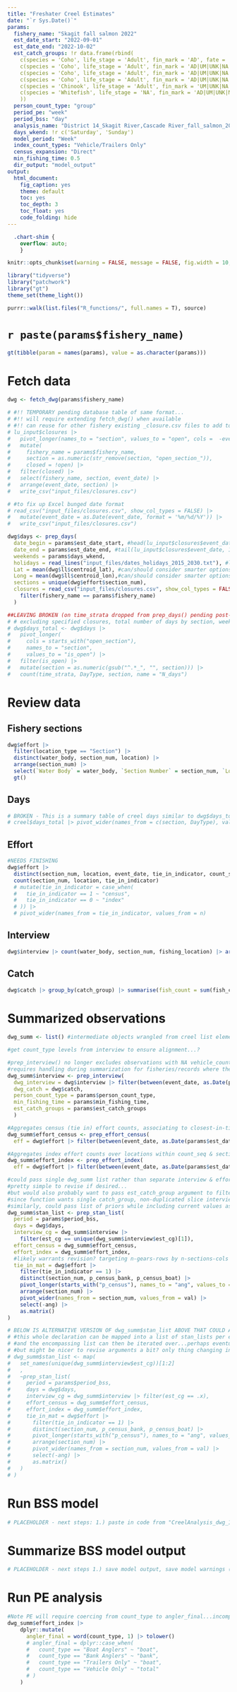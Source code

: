 ```yaml
---
title: "Freshater Creel Estimates"
date: "`r Sys.Date()`"
params:
  fishery_name: "Skagit fall salmon 2022"
  est_date_start: "2022-09-01"
  est_date_end: "2022-10-02"
  est_catch_groups: !r data.frame(rbind(
    c(species = 'Coho', life_stage = 'Adult', fin_mark = 'AD', fate = 'Kept'),
    c(species = 'Coho', life_stage = 'Adult', fin_mark = 'AD|UM|UNK|NA', fate = 'Kept'),
    c(species = 'Coho', life_stage = 'Adult', fin_mark = 'AD|UM|UNK|NA', fate = 'Released'),
    c(species = 'Coho', life_stage = 'Adult', fin_mark = 'AD|UM|UNK|NA', fate = 'Kept|Released'),
    c(species = 'Chinook', life_stage = 'Adult', fin_mark = 'UM|UNK|NA', fate = 'Kept'),
    c(species = 'Whitefish', life_stage = 'NA', fin_mark = 'AD|UM|UNK|NA', fate = 'Kept|Released|NA')
    ))
  person_count_type: "group"
  period_pe: "week"
  period_bss: "day"
  analysis_name: "District 14_Skagit River,Cascade River_fall_salmon_2022"
  days_wkend: !r c('Saturday', 'Sunday')
  model_period: "Week"
  index_count_types: "Vehicle/Trailers Only"
  census_expansion: "Direct"
  min_fishing_time: 0.5
  dir_output: "model_output"
output:
  html_document:
    fig_caption: yes
    theme: default
    toc: yes
    toc_depth: 3
    toc_float: yes
    code_folding: hide
---
```



```css
  .chart-shim {
    overflow: auto;
    }
```

```r
knitr::opts_chunk$set(warning = FALSE, message = FALSE, fig.width = 10, fig.height = 8)

library("tidyverse")
library("patchwork")
library("gt")
theme_set(theme_light())

purrr::walk(list.files("R_functions/", full.names = T), source)

```

# `r paste(params$fishery_name)`

```r
gt(tibble(param = names(params), value = as.character(params)))
```

# Fetch data

```r
dwg <- fetch_dwg(params$fishery_name)

# #!! TEMPORARY pending database table of same format...
# #!! will require extending fetch_dwg() when available
# #!! can reuse for other fishery existing _closure.csv files to add to main shared "closures.csv"
# lu_input$closures |> 
#   pivot_longer(names_to = "section", values_to = "open", cols =  -event_date) |> 
#   mutate(
#     fishery_name = params$fishery_name,
#     section = as.numeric(str_remove(section, "open_section_")),
#     closed = !open) |> 
#   filter(closed) |> 
#   select(fishery_name, section, event_date) |> 
#   arrange(event_date, section) |> 
#   write_csv("input_files/closures.csv")

# #to fix up Excel bunged date format
# read_csv("input_files/closures.csv", show_col_types = FALSE) |> 
#   mutate(event_date = as.Date(event_date, format = '%m/%d/%Y')) |> 
#   write_csv("input_files/closures.csv")

dwg$days <- prep_days(
  date_begin = params$est_date_start, #head(lu_input$closures$event_date, 1),
  date_end = params$est_date_end, #tail(lu_input$closures$event_date, 1),
  weekends = params$days_wkend,
  holidays = read_lines("input_files/dates_holidays_2015_2030.txt"), #lu_input$dates_holidays_2015_2030
  Lat = mean(dwg$ll$centroid_lat), #can/should consider smarter options
  Long = mean(dwg$ll$centroid_lon),#can/should consider smarter options 
  sections = unique(dwg$effort$section_num),
  closures = read_csv("input_files/closures.csv", show_col_types = FALSE) |> 
    filter(fishery_name == params$fishery_name)
  )

##LEAVING BROKEN (on time_strata dropped from prep_days() pending post-BSS stanlist completion)
# # excluding specified closures, total number of days by section, weekday/end, and time strata for which to generate estimates
# dwg$days_total <- dwg$days |>
#   pivot_longer(
#     cols = starts_with("open_section"), 
#     names_to = "section", 
#     values_to = "is_open") |>
#   filter(is_open) |> 
#   mutate(section = as.numeric(gsub("^.*_", "", section))) |>
#   count(time_strata, DayType, section, name = "N_days")

```

# Review data

## Fishery sections

```r
dwg$effort |> 
  filter(location_type == "Section") |> 
  distinct(water_body, section_num, location) |> 
  arrange(section_num) |>
  select(`Water Body` = water_body, `Section Number` = section_num, `Location description` = location) |> 
  gt()
```

## Days

```r

# BROKEN - This is a summary table of creel days similar to dwg$days_total above (which is also broken)
# creel$days_total |> pivot_wider(names_from = c(section, DayType), values_from = N_days) |> gt(rowname_col = "time_strata", caption = "Potential days of fishing by time strata, section and day type")
```

## Effort

```r
#NEEDS FINISHING
dwg$effort |> 
  distinct(section_num, location, event_date, tie_in_indicator, count_sequence) |> 
  count(section_num, location, tie_in_indicator)
  # mutate(tie_in_indicator = case_when(
  #   tie_in_indicator == 1 ~ "census",
  #   tie_in_indicator == 0 ~ "index"
  # )) |> 
  # pivot_wider(names_from = tie_in_indicator, values_from = n)
```

## Interview

```r
dwg$interview |> count(water_body, section_num, fishing_location) |> arrange(section_num) |> gt(caption = "Number of interviews by analysis section")
```

## Catch

```r
dwg$catch |> group_by(catch_group) |> summarise(fish_count = sum(fish_count), .groups = "drop") |> gt(caption = "Total reported encounters in interviews to date")
```

# Summarized observations

```r
dwg_summ <- list() #intermediate objects wrangled from creel list elements

#get count_type levels from interview to ensure alignment...?

#prep_interview() no longer excludes observations with NA vehicle_count/trailer_count
#requires handling during summarization for fisheries/records where these were not collected
dwg_summ$interview <- prep_interview(
  dwg_interview = dwg$interview |> filter(between(event_date, as.Date(params$est_date_start), as.Date(params$est_date_end))),
  dwg_catch = dwg$catch,
  person_count_type = params$person_count_type,
  min_fishing_time = params$min_fishing_time,
  est_catch_groups = params$est_catch_groups 
  )

#Aggregates census (tie in) effort counts, associating to closest-in-time index count
dwg_summ$effort_census <- prep_effort_census(
  eff = dwg$effort |> filter(between(event_date, as.Date(params$est_date_start), as.Date(params$est_date_end))))

#Aggregates index effort counts over locations within count_seq & section
dwg_summ$effort_index <- prep_effort_index(
  eff = dwg$effort |> filter(between(event_date, as.Date(params$est_date_start), as.Date(params$est_date_end))))

#could pass single dwg_summ list rather than separate interview & effort_index & effort_census objects
#pretty simple to revise if desired...
#but would also probably want to pass est_catch_group argument to filter interview within function
#since function wants single catch_group, non-duplicated slice interview object
#similarly, could pass list of priors while including current values as default argument value
dwg_summ$stan_list <- prep_stan_list(
  period = params$period_bss,
  days = dwg$days,
  interview_cg = dwg_summ$interview |> 
    filter(est_cg == unique(dwg_summ$interview$est_cg)[1]),
  effort_census = dwg_summ$effort_census,
  effort_index = dwg_summ$effort_index,
  #likely warrants revision? targeting n-gears-rows by n-sections-cols matrix of values
  tie_in_mat = dwg$effort |> 
    filter(tie_in_indicator == 1) |> 
    distinct(section_num, p_census_bank, p_census_boat) |> 
    pivot_longer(starts_with("p_census"), names_to = "ang", values_to = "val") |> 
    arrange(section_num) |> 
    pivot_wider(names_from = section_num, values_from = val) |> 
    select(-ang) |> 
    as.matrix()
)

# BELOW IS ALTERNATIVE VERSION OF dwg_summ$stan_list ABOVE THAT COULD ACCOMMADATE >1 CATCH GROUPS TO ITERATE THROUGH VIA BSS ANALYSIS
# #this whole declaration can be mapped into a list of stan_lists per est_catch_group
# #and the encompassing list can then be iterated over...perhaps eventually in parallel?
# #but might be nicer to revise arguments a bit? only thing changing in this demo is the slice of interview rows... 
# dwg_summ$stan_list <- map(
#   set_names(unique(dwg_summ$interview$est_cg))[1:2]
#   ,
#   ~prep_stan_list(
#     period = params$period_bss,
#     days = dwg$days,
#     interview_cg = dwg_summ$interview |> filter(est_cg == .x),
#     effort_census = dwg_summ$effort_census,
#     effort_index = dwg_summ$effort_index,
#     tie_in_mat = dwg$effort |> 
#       filter(tie_in_indicator == 1) |> 
#       distinct(section_num, p_census_bank, p_census_boat) |> 
#       pivot_longer(starts_with("p_census"), names_to = "ang", values_to = "val") |> 
#       arrange(section_num) |> 
#       pivot_wider(names_from = section_num, values_from = val) |> 
#       select(-ang) |> 
#       as.matrix()
#   )
# )
```

# Run BSS model
```r

# PLACEHOLDER - next steps: 1.) paste in code from "CreelAnalysis_dwg_1.1.Rmd" that runs BSS in stan (e.g., feeds in stan_dat along with priors, specifics model arguments, etc.) and 2.) create model input summaries (writing the stan_dat object, creating .txt of model arguments), 3.) wrap in a function

```

# Summarize BSS model output
```r

# PLACEHOLDER - next steps 1.) save model output, save model warnings (divergent transition...), model run time, and very basic summary table (e.g., catch & effort by section, angler, and total), 2.) revisiting model diagnostics (posterior distribution plots, key parameters, shinystan), 3.) revisiting more detailed summaries (e.g., daily plots of CPUE, effort, catch) and re-generating

```

# Run PE analysis 
```r

#Note PE will require coercing from count_type to angler_final...incomplete version:
dwg_summ$effort_index |>
    dplyr::mutate(
      angler_final = word(count_type, 1) |> tolower()
      # angler_final = dplyr::case_when(
      #   count_type == "Boat Anglers" ~ "boat",
      #   count_type == "Bank Anglers" ~ "bank",
      #   count_type == "Trailers Only" ~ "boat",
      #   count_type == "Vehicle Only" ~ "total"
      # )
    ) 
```
